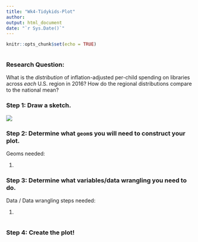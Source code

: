 ```yaml
---
title: "Wk4-Tidykids-Plot"
author:
output: html_document
date: "`r Sys.Date()`"
---
```

<!--Put everyone's name in the author field within the YAML header.-->

<!--Tidyverse is already installed. Load it in the setup chunk below. -->
```r
knitr::opts_chunk$set(echo = TRUE)
```

<!--Initial Cleanup: Read in the data and do any initial cleanup (i.e. delete row indices, janitor::clean_names())-->
```r

```

### Research Question:
What is the *distribution* of inflation-adjusted per-child spending on libraries across *each* U.S. region in 2016? How do the regional distributions compare to the national mean?

### Step 1: Draw a sketch. 

<!--You should be able to upload it using the `Upload` button in the file pane and then click `choose file`. Note: iPhone users may have trouble with this, given the iPhone photo file extension (screenshot should work!). You can also just share it on camera. Make sure you and your team agree on what plot you're trying to create. -->

<!-- The ![] is how you tell markdown you're inserting a photo - don't delete it! -->

![](put-sketch-filename-here.jpeg)

### Step 2: Determine what `geom`s you will need to construct your plot. 
<!--Write them below.-->

Geoms needed:

1.

### Step 3: Determine what variables/data wrangling you need to do.
<!--Make a list so all members can see and agree on it. After you make the list, create as many code blocks as you want and wrangle your data!-->

Data / Data wrangling steps needed:

1.

```r

```

### Step 4: Create the plot!

```r

```

<!--When complete, knit this document to HTML and submit on Canvas. Each person should be able to download the knitted .html file, so each person should also submit on Canvas.-->